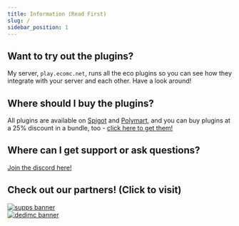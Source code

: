 ```yaml
---
title: Information (Read First)
slug: /
sidebar_position: 1
---
```


## Want to try out the plugins?
My server, `play.ecomc.net`, runs all the eco plugins so you can see how they integrate with your server and each other. Have a look around!

## Where should I buy the plugins?
All plugins are available on [Spigot](https://www.spigotmc.org/resources/authors/auxilor.507394/) and [Polymart](https://polymart.org/user/auxilor.1107), and you can buy plugins at a 25% discount in a bundle, too - [click here to get them!](https://polymart.org/bundle/eco-pack.110)

## Where can I get support or ask questions?
[Join the discord here!](https://discord.gg/ZcwpSsE)

## Check out our partners! (Click to visit)

<a href="http://gamersupps.gg/discount/Auxilor?afmc=Auxilor" target="_blank">
  <img src="https://i.imgur.com/7mFhlQO.png" alt="supps banner"/>
</a>
<br/>
<a href="https://dedimc.promo/Auxilor" target="_blank">
  <img src="https://i.imgur.com/x9aeH38.png" alt="dedimc banner"/>
</a>

